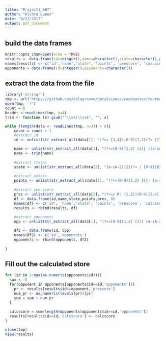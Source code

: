 ```yaml
---
title: "Project1_607"
author: "Alvaro Bueno"
date: "9/22/2017"
output: pdf_document
---
```

## build the data frames  
```r
knitr::opts_chunk$set(echo = TRUE)
results <- data.frame(id=integer(),name=character(),state=character(),points=double(),prescore=integer(), calcscore=double())
names(results) <- c('id','name','state', 'points', 'prescore', 'calcscore')
opponents = data.frame(id=integer(),opponents=character())

```

## extract the data from the file
```r
library('stringr')
tmp <- url('https://github.com/delagroove/dataScience/raw/master/tournamentinfo.txt')
open(tmp, 'r')
count = 0
header <-readLines(tmp, n=4)
trim <- function (x) gsub("^\\s+|\\s+$", "", x)

while (length(data <- readLines(tmp, n=3)) > 0){
    count = count + 1
    #extract id
    id <- unlist(str_extract_all(data[1], "(?<= {3,4})[0-9]{1,2}(?= {1}| [a-zA-Z ]{6,})", FALSE))

    name <- unlist(str_extract_all(data[1], "(?<=[0-9]{1,2} {1}| )[a-zA-Z ]{6,}", FALSE))
    name <- trim(name)
    
    #extract states
    state <- unlist(str_extract_all(data[2], "[a-zA-Z]{2}(?= | [0-9]{8})", FALSE))
    
    #extract points
    points <- unlist(str_extract_all(data[1], "(?<=[0-9]{1,2} {1}| [a-zA-Z ]{6,32}|)[0-9].[0-9]", FALSE))
    
    #extract pre-score
    pres <- unlist(str_extract_all(data[2], "(?<=/ R: {1,2})[0-9]{3,4}(?= |P)", FALSE))
    df <- data.frame(id,name,state,points,pres, 0)
    names(df) <- c('id', 'name','state', 'points', 'prescore', 'calcscore')
    results <- rbind(results, df)
    
    #extract opponents
    opp <- unlist(str_extract_all(data[1], "(?<=[0-9]{1,2} {1}| [a-zA-Z ]{6,32}|[0-9].[0-9]  |(W|D|L) {2,3})[0-9]{1,}", FALSE))

    df2 <- data.frame(id, opp)
    names(df2) <- c('id','opponents')
    opponents <- rbind(opponents, df2)
    
}
```
## Fill out the calculated store
```r
for (id in 1:max(as.numeric(opponents$id))){
  sum <- 0
  for(opponent in opponents[opponents$id==id,'opponents']){
    pr <- results[results$id==opponent,'prescore']
    num_pr <- as.numeric(levels(pr))[pr]
    sum = sum + num_pr
  }
  
  calcscore = sum/length(opponents[opponents$id==id,'opponents'])
  results[results$id==id,'calcscore'] <- calcscore
}

close(tmp)
View(results)
```
